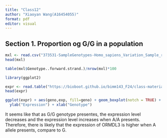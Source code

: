 ```yaml
---
title: "Class12"
author: "Xiaoyan Wang(A16454055)"
format: pdf
editor: visual
---
```


## Section 1. Proportion og G/G in a population

```r
mxl <- read.csv("373531-SampleGenotypes-Homo_sapiens_Variation_Sample_rs8067378.csv")
head(mxl)
```

```r
table(mxl$Genotype..forward.strand.)/nrow(mxl)*100
```

```r
library(ggplot2)
```

```r
expr <- read.table("https://bioboot.github.io/bimm143_F24/class-material/rs8067378_ENSG00000172057.6.txt")
head(expr)
```

```r
ggplot(expr) + aes(geno,exp, fill=geno) + geom_boxplot(notch = TRUE) + 
  ylab("Expression") + xlab("Genotype") 
```

It seems like that as G/G genotype presentes, the expression level decreases and the expression level increases when A/A presents. Therefore, there is likely that the expression of ORMDL3 is higher when A allele presents, compare to G.
